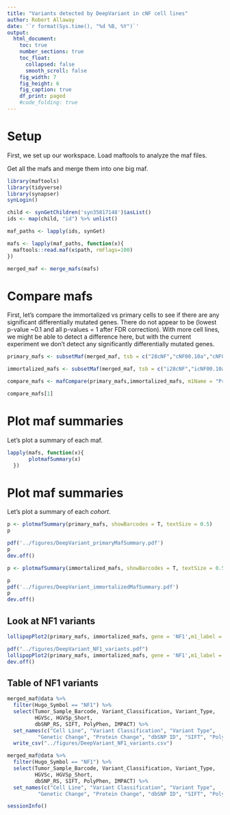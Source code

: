 ```yaml
---
title: "Variants detected by DeepVariant in cNF cell lines"
author: Robert Allaway
date: '`r format(Sys.time(), "%d %B, %Y")`'
output: 
  html_document:
    toc: true
    number_sections: true
    toc_float:
      collapsed: false
      smooth_scroll: false
    fig_width: 7
    fig_height: 6
    fig_caption: true
    df_print: paged 
    #code_folding: true 
---
```


# Setup

First, we set up our workspace. Load maftools to analyze the maf files.

Get all the mafs and merge them into one big maf.

```r
library(maftools)
library(tidyverse)
library(synapser)
synLogin()

child <- synGetChildren('syn35817148')$asList()
ids <- map(child, "id") %>% unlist()

maf_paths <- lapply(ids, synGet)

mafs <- lapply(maf_paths, function(x){
  maftools::read.maf(x$path, rmFlags=100)
})

merged_maf <- merge_mafs(mafs)


```

# Compare mafs

First, let's compare the immortalized vs primary cells to see if there are any significant differentially mutated genes. 
There do not appear to be (lowest p-value ~0.1 and all p-values = 1 after FDR correction). With more cell lines, we might be able to detect a difference here, but with the current experiment we don't detect any significantly differentially mutated genes. 

```r

primary_mafs <- subsetMaf(merged_maf, tsb = c("28cNF","cNF00.10a","cNF04.9a","cNF97.2a","cNF97.2b","cNF98.4c","cNF98.4d"))

immortalized_mafs <- subsetMaf(merged_maf, tsb = c("i28cNF","icNF00.10a","icNF04.9a","icNF97.2a","icNF97.2b","icNF98.4c","icNF98.4d"))

compare_mafs <- mafCompare(primary_mafs,immortalized_mafs, m1Name = "Primary", m2Name = "Immortalized", minMut = 0)

compare_mafs[1]
```


# Plot maf summaries

Let's plot a summary of each maf. 

```r

lapply(mafs, function(x){
       plotmafSummary(x)
  })

```

# Plot maf summaries

Let's plot a summary of each _cohort_.

```r

p <- plotmafSummary(primary_mafs, showBarcodes = T, textSize = 0.5)
p

pdf('../figures/DeepVariant_primaryMafSummary.pdf')
p
dev.off()

p <- plotmafSummary(immortalized_mafs, showBarcodes = T, textSize = 0.5)

p
pdf('../figures/DeepVariant_immortalizedMafSummary.pdf')
p
dev.off()

```

## Look at NF1 variants

```r
lollipopPlot2(primary_mafs, immortalized_mafs, gene = 'NF1',m1_label = 'all', m2_label = 'all',labPosAngle = 45, labPosSize = 0.75, domainLabelSize = 0.5, m1_name = "Primary", m2_name = "Immortalized")

pdf("../figures/DeepVariant_NF1_variants.pdf")
lollipopPlot2(primary_mafs, immortalized_mafs, gene = 'NF1',m1_label = 'all', m2_label = 'all',labPosAngle = 45, labPosSize = 0.75, domainLabelSize = 0.5, m1_name = "Primary", m2_name = "Immortalized")
dev.off()
```


## Table of NF1 variants

```r

merged_maf@data %>% 
  filter(Hugo_Symbol == "NF1") %>% 
  select(Tumor_Sample_Barcode, Variant_Classification, Variant_Type, 
         HGVSc, HGVSp_Short,
         dbSNP_RS, SIFT, PolyPhen, IMPACT) %>% 
  set_names(c("Cell Line", "Variant Classification", "Variant Type",
          "Genetic Change", "Protein Change", "dbSNP ID", "SIFT", "PolyPhen", "IMPACT")) %>% 
  write_csv("../figures/DeepVariant_NF1_variants.csv")

merged_maf@data %>% 
  filter(Hugo_Symbol == "NF1") %>% 
  select(Tumor_Sample_Barcode, Variant_Classification, Variant_Type, 
         HGVSc, HGVSp_Short,
         dbSNP_RS, SIFT, PolyPhen, IMPACT) %>% 
  set_names(c("Cell Line", "Variant Classification", "Variant Type",
          "Genetic Change", "Protein Change", "dbSNP ID", "SIFT", "PolyPhen", "IMPACT"))

```


```r

sessionInfo()

```